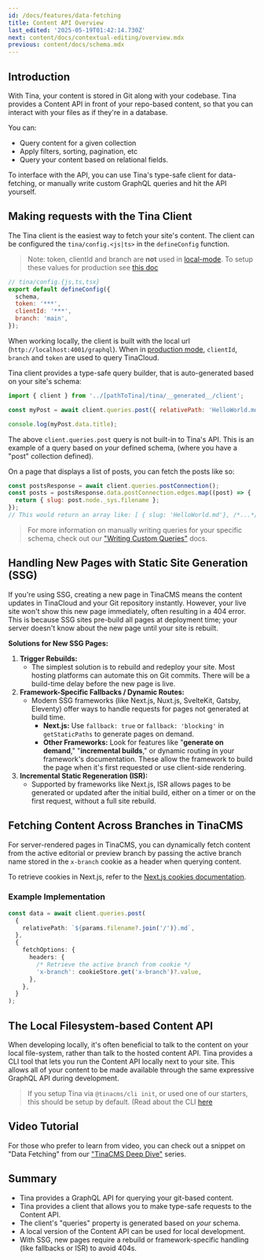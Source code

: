 ```yaml
---
id: /docs/features/data-fetching
title: Content API Overview
last_edited: '2025-05-19T01:42:14.730Z'
next: content/docs/contextual-editing/overview.mdx
previous: content/docs/schema.mdx
---
```


## Introduction

With Tina, your content is stored in Git along with your codebase. Tina provides a Content API in front of your repo-based content, so that you can interact with your files as if they're in a database.

You can:

* Query content for a given collection
* Apply filters, sorting, pagination, etc
* Query your content based on relational fields.

To interface with the API, you can use Tina's type-safe client for data-fetching, or manually write custom GraphQL queries and hit the API yourself.

## Making requests with the Tina Client

The Tina client is the easiest way to fetch your site's content. The client can be configured the `tina/config.<js|ts>` in the `defineConfig` function.

> Note: token, clientId and branch are **not** used in [local-mode](/docs/tina-cloud/#local-mode). To setup these values for production see [this doc](/docs/tina-cloud/overview)

```js
// tina/config.{js,ts,tsx}
export default defineConfig({
  schema,
  token: '***',
  clientId: '***',
  branch: 'main',
});
```

When working locally, the client is built with the local url (`http://localhost:4001/graphql`). When in [production mode](/docs/tina-cloud/#prod-mode), `clientId`, `branch` and `token` are used to query TinaCloud.

Tina client provides a type-safe query builder, that is auto-generated based on your site's schema:

```js
import { client } from '../[pathToTina]/tina/__generated__/client';

const myPost = await client.queries.post({ relativePath: 'HelloWorld.md' });

console.log(myPost.data.title);
```

The above `client.queries.post` query is not built-in to Tina's API. This is an example of a query based on *your* defined schema, (where you have a "post" collection defined).

On a page that displays a list of posts, you can fetch the posts like so:

```js
const postsResponse = await client.queries.postConnection();
const posts = postsResponse.data.postConnection.edges.map((post) => {
  return { slug: post.node._sys.filename };
});
// This would return an array like: [ { slug: 'HelloWorld.md'}, /*...*/ ]
```

> For more information on manually writing queries for your specific schema, check out our ["Writing Custom Queries"](/docs/data-fetching/custom-queries/#writing-inline-queries) docs.

## Handling New Pages with Static Site Generation (SSG)

If you're using SSG, creating a new page in TinaCMS means the content updates in TinaCloud and your Git repository instantly. However, your live site won't show this new page immediately, often resulting in a 404 error. This is because SSG sites pre-build all pages at deployment time; your server doesn't know about the new page until your site is rebuilt.

**Solutions for New SSG Pages:**

1. **Trigger Rebuilds:**
   * The simplest solution is to rebuild and redeploy your site. Most hosting platforms can automate this on Git commits. There will be a build-time delay before the new page is live.
2. **Framework-Specific Fallbacks / Dynamic Routes:**
   * Modern SSG frameworks (like Next.js, Nuxt.js, SvelteKit, Gatsby, Eleventy) offer ways to handle requests for pages not generated at build time.
     * **Next.js:** Use `fallback: true` or `fallback: 'blocking'` in `getStaticPaths` to generate pages on demand.
     * **Other Frameworks:** Look for features like "**generate on demand**," "**incremental builds**," or dynamic routing in your framework's documentation. These allow the framework to build the page when it's first requested or use client-side rendering.
3. **Incremental Static Regeneration (ISR):**
   * Supported by frameworks like Next.js, ISR allows pages to be generated or updated after the initial build, either on a timer or on the first request, without a full site rebuild.
## Fetching Content Across Branches in TinaCMS

For server-rendered pages in TinaCMS, you can dynamically fetch content from the active editorial or preview branch by passing the active branch name stored in the `x-branch` cookie as a header when querying content.

To retrieve cookies in Next.js, refer to the [Next.js cookies documentation](https://nextjs.org/docs/app/api-reference/functions/cookies).

### Example Implementation

```typescript
const data = await client.queries.post(
  {
    relativePath: `${params.filename?.join('/')}.md`,
  },
  {
    fetchOptions: {
      headers: {
        /* Retrieve the active branch from cookie */
        'x-branch': cookieStore.get('x-branch')?.value, 
      },
    },
  }
);
```

## The Local Filesystem-based Content API

When developing locally, it's often beneficial to talk to the content on your local file-system, rather than talk to the hosted content API. Tina provides a CLI tool that lets you run the Content API locally next to your site. This allows all of your content to be made available through the same expressive GraphQL API during development.

> If you setup Tina via `@tinacms/cli init`, or used one of our starters, this should be setup by default. (Read about the CLI [here](/docs/graphql/cli/.)

## Video Tutorial

For those who prefer to learn from video, you can check out a snippet on "Data Fetching" from our ["TinaCMS Deep Dive"](https://www.youtube.com/watch?v=PcgnJDILv4w\&list=PLPar4H9PHKVqoCwZy79PHr8-W_vA3lAOB\&pp=iAQB) series.

<Youtube embedSrc="https://www.youtube.com/embed/PcgnJDILv4w?start=403&end=534" />

## Summary

* Tina provides a GraphQL API for querying your git-based content.
* Tina provides a client that allows you to make type-safe requests to the Content API.
* The client's "queries" property is generated based on *your* schema.
* A local version of the Content API can be used for local development.
* With SSG, new pages require a rebuild or framework-specific handling (like fallbacks or ISR) to avoid 404s.
